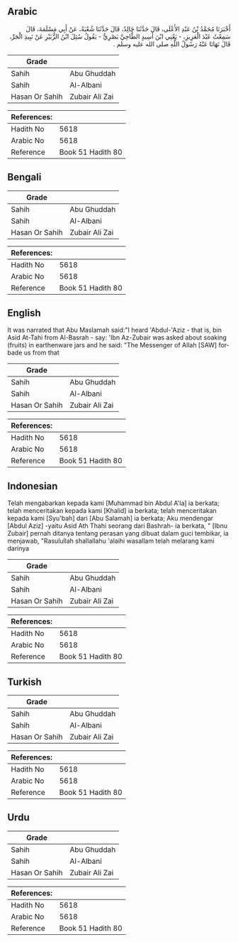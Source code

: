 ## Arabic


<div dir="rtl" lang="ar" style={{fontSize:'larger',backgroundColor:'#f8f9fa',padding:20}}>
أَخْبَرَنَا مُحَمَّدُ بْنُ عَبْدِ الأَعْلَى، قَالَ حَدَّثَنَا خَالِدٌ، قَالَ حَدَّثَنَا شُعْبَةُ، عَنْ أَبِي مَسْلَمَةَ، قَالَ سَمِعْتُ عَبْدَ الْعَزِيزِ، - يَعْنِي ابْنَ أَسِيدٍ الطَّاحِيَّ بَصْرِيٌّ - يَقُولُ سُئِلَ ابْنُ الزُّبَيْرِ عَنْ نَبِيذِ الْجَرِّ، قَالَ نَهَانَا عَنْهُ رَسُولُ اللَّهِ صلى الله عليه وسلم ‏.‏
</div>
<div style={{backgroundColor:'#f8f9fa',padding:20, marginBottom: 10}}><table> <thead> <tr> <th>Grade</th> <th></th> </tr> </thead> <tbody> <tr><td>Sahih</td><td>Abu Ghuddah</td></tr><tr><td>Sahih</td><td>Al-Albani</td></tr><tr><td>Hasan Or Sahih</td><td>Zubair Ali Zai</td></tr></tbody></table><table> <thead> <tr> <th>References:</th> <th></th> </tr> </thead> <tbody><tr><td>Hadith No</td><td>5618</td></tr><tr><td>Arabic No</td><td>5618</td></tr><tr><td>Reference</td><td>Book 51 Hadith 80</td></tr></tbody></table></div>

## Bengali


<div dir="ltr" lang="bn" style={{fontSize:'larger',backgroundColor:'#f8f9fa',padding:20}}>

</div>
<div style={{backgroundColor:'#f8f9fa',padding:20, marginBottom: 10}}><table> <thead> <tr> <th>Grade</th> <th></th> </tr> </thead> <tbody> <tr><td>Sahih</td><td>Abu Ghuddah</td></tr><tr><td>Sahih</td><td>Al-Albani</td></tr><tr><td>Hasan Or Sahih</td><td>Zubair Ali Zai</td></tr></tbody></table><table> <thead> <tr> <th>References:</th> <th></th> </tr> </thead> <tbody><tr><td>Hadith No</td><td>5618</td></tr><tr><td>Arabic No</td><td>5618</td></tr><tr><td>Reference</td><td>Book 51 Hadith 80</td></tr></tbody></table></div>

## English


<div dir="ltr" lang="en" style={{fontSize:'larger',backgroundColor:'#f8f9fa',padding:20}}>
It was narrated that Abu Maslamah said:"I heard 'Abdul-'Aziz - that is, bin Asid At-Tahi from Al-Basrah - say: 'Ibn Az-Zubair was asked about soaking (fruits) in earthenware jars and he said: "The Messenger of Allah [SAW] forbade us from that
</div>
<div style={{backgroundColor:'#f8f9fa',padding:20, marginBottom: 10}}><table> <thead> <tr> <th>Grade</th> <th></th> </tr> </thead> <tbody> <tr><td>Sahih</td><td>Abu Ghuddah</td></tr><tr><td>Sahih</td><td>Al-Albani</td></tr><tr><td>Hasan Or Sahih</td><td>Zubair Ali Zai</td></tr></tbody></table><table> <thead> <tr> <th>References:</th> <th></th> </tr> </thead> <tbody><tr><td>Hadith No</td><td>5618</td></tr><tr><td>Arabic No</td><td>5618</td></tr><tr><td>Reference</td><td>Book 51 Hadith 80</td></tr></tbody></table></div>

## Indonesian


<div dir="ltr" lang="id" style={{fontSize:'larger',backgroundColor:'#f8f9fa',padding:20}}>
Telah mengabarkan kepada kami [Muhammad bin Abdul A'la] ia berkata; telah menceritakan kepada kami [Khalid] ia berkata; telah menceritakan kepada kami [Syu'bah] dari [Abu Salamah] ia berkata; Aku mendengar [Abdul Aziz] -yaitu Asid Ath Thahi seorang dari Bashrah- ia berkata, " [Ibnu Zubair] pernah ditanya tentang perasan yang dibuat dalam guci tembikar, ia menjawab, "Rasulullah shallallahu 'alaihi wasallam telah melarang kami darinya
</div>
<div style={{backgroundColor:'#f8f9fa',padding:20, marginBottom: 10}}><table> <thead> <tr> <th>Grade</th> <th></th> </tr> </thead> <tbody> <tr><td>Sahih</td><td>Abu Ghuddah</td></tr><tr><td>Sahih</td><td>Al-Albani</td></tr><tr><td>Hasan Or Sahih</td><td>Zubair Ali Zai</td></tr></tbody></table><table> <thead> <tr> <th>References:</th> <th></th> </tr> </thead> <tbody><tr><td>Hadith No</td><td>5618</td></tr><tr><td>Arabic No</td><td>5618</td></tr><tr><td>Reference</td><td>Book 51 Hadith 80</td></tr></tbody></table></div>

## Turkish


<div dir="ltr" lang="tr" style={{fontSize:'larger',backgroundColor:'#f8f9fa',padding:20}}>

</div>
<div style={{backgroundColor:'#f8f9fa',padding:20, marginBottom: 10}}><table> <thead> <tr> <th>Grade</th> <th></th> </tr> </thead> <tbody> <tr><td>Sahih</td><td>Abu Ghuddah</td></tr><tr><td>Sahih</td><td>Al-Albani</td></tr><tr><td>Hasan Or Sahih</td><td>Zubair Ali Zai</td></tr></tbody></table><table> <thead> <tr> <th>References:</th> <th></th> </tr> </thead> <tbody><tr><td>Hadith No</td><td>5618</td></tr><tr><td>Arabic No</td><td>5618</td></tr><tr><td>Reference</td><td>Book 51 Hadith 80</td></tr></tbody></table></div>

## Urdu


<div dir="rtl" lang="ur" style={{fontSize:'larger',backgroundColor:'#f8f9fa',padding:20}}>

</div>
<div style={{backgroundColor:'#f8f9fa',padding:20, marginBottom: 10}}><table> <thead> <tr> <th>Grade</th> <th></th> </tr> </thead> <tbody> <tr><td>Sahih</td><td>Abu Ghuddah</td></tr><tr><td>Sahih</td><td>Al-Albani</td></tr><tr><td>Hasan Or Sahih</td><td>Zubair Ali Zai</td></tr></tbody></table><table> <thead> <tr> <th>References:</th> <th></th> </tr> </thead> <tbody><tr><td>Hadith No</td><td>5618</td></tr><tr><td>Arabic No</td><td>5618</td></tr><tr><td>Reference</td><td>Book 51 Hadith 80</td></tr></tbody></table></div>